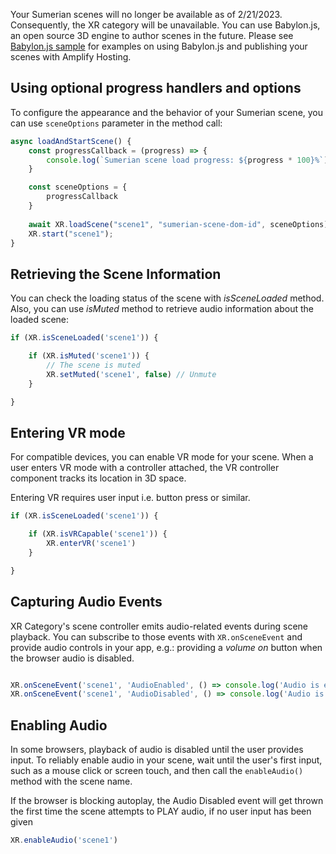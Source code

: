 <Callout warning>

Your Sumerian scenes will no longer be available as of 2/21/2023. Consequently, the XR category will be unavailable. You can use Babylon.js, an open source 3D engine to author scenes in the future. Please see [Babylon.js sample](https://github.com/aws-samples/aws-tools-for-babylonjs-editor) for examples on using Babylon.js and publishing your scenes with Amplify Hosting.

</Callout>

## Using optional progress handlers and options

To configure the appearance and the behavior of your Sumerian scene, you can use `sceneOptions` parameter in the method call:

```javascript
async loadAndStartScene() {
    const progressCallback = (progress) => {
        console.log(`Sumerian scene load progress: ${progress * 100}%`);
    }

    const sceneOptions = {
        progressCallback
    }
    
    await XR.loadScene("scene1", "sumerian-scene-dom-id", sceneOptions);
    XR.start("scene1");
}
```

## Retrieving the Scene Information

You can check the loading status of the scene with *isSceneLoaded* method. Also, you can use *isMuted* method to retrieve audio information about the loaded scene:

```javascript
if (XR.isSceneLoaded('scene1')) {

    if (XR.isMuted('scene1')) {
        // The scene is muted
        XR.setMuted('scene1', false) // Unmute
    }

}
```

## Entering VR mode

For compatible devices, you can enable VR mode for your scene. When a user enters VR mode with a controller attached, the VR controller component tracks its location in 3D space. 

<Callout>
Entering VR requires user input i.e. button press or similar.
</Callout>

```javascript
if (XR.isSceneLoaded('scene1')) {

    if (XR.isVRCapable('scene1')) {
        XR.enterVR('scene1')
    }

}
```

## Capturing Audio Events

XR Category's scene controller emits audio-related events during scene playback. You can subscribe to those events with `XR.onSceneEvent` and provide audio controls in your app, e.g.: providing a *volume on* button when the browser audio is disabled.

```javascript

XR.onSceneEvent('scene1', 'AudioEnabled', () => console.log('Audio is enabled') );
XR.onSceneEvent('scene1', 'AudioDisabled', () => console.log('Audio is disabled') ));

```

## Enabling Audio

In some browsers, playback of audio is disabled until the user provides input. To reliably enable audio in your scene, wait until the user's first input, such as a mouse click or screen touch, and then call the `enableAudio()` method with the scene name.

<Callout>
If the browser is blocking autoplay, the Audio Disabled event will get thrown the first time the scene attempts to PLAY audio, if no user input has been given
</Callout>

```javascript
XR.enableAudio('scene1')
```


